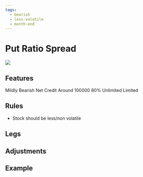 ```yaml
---
tags:
  - bearish
  - less-volatile
  - month-end
---
```


# Put Ratio Spread
<img className="graph" src="/img/graphs/put-ratio-spread.svg" />

## Features
<!-- :::caution

Following fields might be incorrect

::: -->
<grid>
  <attribute title="View" icon="visibility" color="info">
    Mildly Bearish
  </attribute>
  <attribute title="Premium" icon="currency_exchange" color="info">
    Net Credit
  </attribute>
  <attribute title="Margin" icon="currency_rupee" color="info">
    Around 100000
  </attribute>
  <attribute title="POP" icon="percent" color="success">
    80%
  </attribute>
  <attribute title="Max Loss" icon="dangerous" color="warning">
    Unlimited
  </attribute>
  <attribute title="Profit" icon="payments" color="info">
    Limited
  </attribute>
</grid>

## Rules

- Stock should be less/non volatile

## Legs

<leg side="PE"  transaction="B" moneyNess="ATM" lotSize={1} moreInfo=""/>
<leg side="PE"  transaction="S" moneyNess="OTM" lotSize={2} moreInfo="Max OI" />

## Adjustments


## Example
